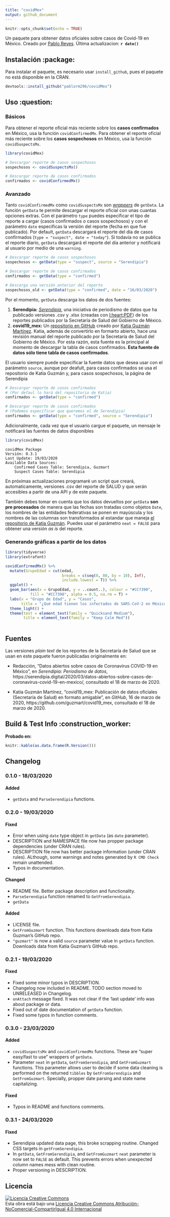 ```yaml
---
title: "covidMex"
output: github_document
---
```


```r
knitr::opts_chunk$set(echo = TRUE)
```

Un paquete para obtener datos oficiales sobre casos de Covid-19 en México. Creado por [Pablo Reyes](https://twitter.com/pablorm296). Última actualizacion: __`r date()`__

## Instalación  :package:

Para instalar el paquete, es necesario usar `install_github`, pues el paquete no está disponible en la CRAN.

```r
devtools::install_github("pablorm296/covidMex")
```

## Uso  :question:

### Básicos

Para obtener el reporte oficial más reciente sobre los **casos confirmados** en México, usa la función `covidConfirmedMx`. Para obtener el reporte oficial más reciente sobre los **casos sospechosos** en México, usa la función `covidSuspectsMx`.

```r
library(covidMex)

# Descargar reporte de casos sospechosos
sospechosos <- covidSuspectsMx()

# Descargar reporte de casos confirmados
confirmados <- covidConfirmedMx()
```

### Avanzado

Tanto `covidConfirmedMx` como `covidSuspectsMx` son [_wrappers_](https://stat.ethz.ch/pipermail/r-help/2008-March/158393.html) de `getData`. La función `getData` te permite descargar el reporte oficial con unas cuantas opciones extras. Con el parámetro `type` puedes especificar el tipo de reporte a cargar (casos confirmados o casos sospechosos) y con el parámetro `date` especificas la versión del reporte (fecha en que fue publicado). Por default, `getData` descargará el reporte del día de casos confirmados (`type = "suspect", date = "today"`). Si todavía no se publica el reporte diario, `getData` descargará el reporte del día anterior y notificará al usuario por medio de una `warning`.

```r
# Descargar reporte de casos sospechosos
sospechosos <- getData(type = "suspect", source = "Serendipia")

# Descargar reporte de casos confirmados
confirmados <- getData(type = "confirmed")

# Descarga una versión anterior del reporte
sospechosos_old <- getData(type = "confirmed", date = "16/03/2020")
```

Por el momento, `getData` descarga los datos de dos fuentes:

1. **Serendipia:** _[Serendipia](https://serendipia.digital/2020/03/datos-abiertos-sobre-casos-de-coronavirus-covid-19-en-mexico/)_, una iniciativa de periodismo de datos que ha publicado versiones .csv y .xlsx (creadas con [I:heart:PDF](https://www.ilovepdf.com/es)) de los reportes publicados por la Secretaría de Salud del Gobierno de México.
2. **covid19_mex:** Un [repositorio en GitHub](https://github.com/guzmart/covid19_mex) creado por [Katia Guzmán Martínez](https://twitter.com/guzmart_). Katia, además de convertirlo en formarto abierto, hace una revisión manual del reporte publicado por la Secretaría de Salud del Gobierno de México. Por esta razón, esta fuente es la principal al momento de descargar la tabla de casos confirmados. **Esta fuente de datos sólo tiene tabla de casos confirmados**.

El usuario siempre puede especificar la fuente datos que desea usar con el parámetro `source`, aunque por deafult, para casos confirmados se usa el repositorio de Katia Guzmán y, para casos sospechosos, la página de Serendipia

```r
# Descargar reporte de casos confirmados 
# (Por defaul lo hará del repositorio de Katia)
confirmados <- getData(type = "confirmed")

# Descargar reporte de casos confirmados 
# (Podemos especificar que queremos el de Serendipia)
confirmados <- getData(type = "confirmed", source = "Serendipia")
```

Adicionalmente, cada vez que el usuario cargue el paquete, un mensaje le notificará las fuentes de datos disponibles

```r
library(covidMex)
```
```
covidMex Package
Versión: 0.3.1
Last Update: 19/03/2020
Available Data Sources:
    Confirmed Cases Table: Serendipia, Guzmart
    Suspect Cases Table: Serendipia
```

En próximas actualizaciones programaré un script que creará, automaticamente, versiones .csv del reporte de SALUD y que serán accesibles a partir de una API y de este paquete.

También debes tomar en cuenta que los datos devueltos por `getData` **son pre procesados** de manera que las fechas son tratadas como objetos `Date`, los nombres de las entidades federativas se ponen en mayúscula y los nombres de las columnas son transformados al estandar que maneja [el repositorio de Katia Guzmán](https://github.com/guzmart/covid19_mex). Puedes usar el parámetro `neat = FALSE` para obtener una versión _as is_ del reporte.

### Generando gráficas a partir de los datos

```r
library(tidyverse)
library(extrafont)
```

```r
covidConfirmedMx() %>%
  mutate(GrupoEdad = cut(edad, 
                         breaks = c(seq(0, 80, by = 10), Inf),
                         include.lowest = T)) %>%
  ggplot() +
  geom_bar(aes(x = GrupoEdad, y = ..count..), colour = "#CC7390", 
           fill = "#CC7390", alpha = 0.5, na.rm = T) +
  labs(x = "Grupo de Edad", y = "Casos",
       title = "¿Qué edad tienen los infectados de SARS-CoV-2 en México?") +
  theme_light() + 
  theme(text = element_text(family = "Quicksand Medium"),
        title = element_text(family = "Keep Calm Med"))
  
```

## Fuentes

Las versiones _plain text_ de los reportes de la Secretaría de Salud que se usan en este paquete fueron publicadas originalmente en:

* Redacción, "Datos abiertos sobre casos de Coronavirus COVID-19 en México", en _Serendipia: Periodismo de datos_, https://serendipia.digital/2020/03/datos-abiertos-sobre-casos-de-coronavirus-covid-19-en-mexico/, consultado el 18 de marzo de 2020.

* Katia Guzmán Martínez, "covid19_mex: Publicación de datos oficiales (Secretaría de Salud) en formato amigable", en _GitHub_, 16 de marzo de 2020, https://github.com/guzmart/covid19_mex, consultado el 18 de marzo de 2020.

## Build & Test Info  :construction_worker:

__Probado en:__

```r
knitr::kable(as.data.frame(R.Version()))
```

## Changelog

### 0.1.0 - 18/03/2020

#### Added

* `getData` and `ParseSerendipia` functions.

### 0.2.0 - 19/03/2020

#### Fixed

* Error when using `date` type object in `getData` (as `date` parameter).
* DESCRIPTION and NAMESPACE file now has propper package dependencies (under CRAN rules). 
* DESCRIPTION file now has better package information (under CRAN rules). ALthough, some warnings and notes generated by `R CMD Check` remain unattended.
* Typos in documentation.

#### Changed

* README file. Better package description and functionality.
* `ParseSerendipia` function renamed to `GetFromSerendipia`.
* `getData`

#### Added

* LICENSE file.
* `GetFromGuzmart` function. This functions downloads data from Katia Guzman's GitHub repo.
* `"guzmart"` is now a valid `source` parameter value in `getData` function. Downloads data from Katia Guzman's GitHub repo.

### 0.2.1 - 19/03/2020

#### Fixed

* Fixed some minor typos in DESCRIPTION.
* Changelog now included in README. TODO section moved to UNRELEASED in Changelog.
* `onAttach` message fixed. It was not clear if the 'last update' info was about package or data.
* Fixed out of date documentation of `getData` function.
* Fixed some typos in function comments.

### 0.3.0 - 23/03/2020

#### Added

* `covidSuspectsMx` and `covidConfirmedMx` functions. These are "super easy/fast to use" wrappers of `getData`. 
* Parameter `neat` in `getData`, `GetFromSerendipia`, and `GetFromGuzmart` functions. This parameter allows user to decide if some data cleaning is performed on the returned `tibbles` by `GetFromSerendipia` and `GetFromGuzmart`. Specially, propper date parsing and state name capitalizing. 

#### Fixed

* Typos in README and functions comments.

### 0.3.1 - 24/03/2020

#### Fixed

* Serendipia updated data page, this broke scrapping routine. Changed CSS targets in `getFromSerendipia`.
* In `getData`, `GetFromSerendipia`, and `GetFromGuzmart` `neat` parameter is now set to `FALSE` as default. This prevents errors when unexpected column names mess with clean routine.
* Proper versioning in DESCRIPTION.

## Licencia

<a rel="license" href="http://creativecommons.org/licenses/by-nc-sa/4.0/"><img alt="Licencia Creative Commons" style="border-width:0" src="https://i.creativecommons.org/l/by-nc-sa/4.0/88x31.png" /></a><br />Esta obra está bajo una <a rel="license" href="http://creativecommons.org/licenses/by-nc-sa/4.0/">Licencia Creative Commons Atribución-NoComercial-CompartirIgual 4.0 Internacional</a>
